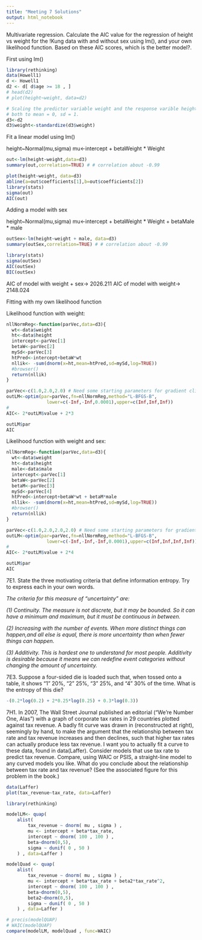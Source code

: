 ```yaml
---
title: "Meeting 7 Solutions"
output: html_notebook
---
```


Multivariate regression.  Calculate the AIC value for the regression of height 
vs weight for the !Kung data  with and without sex using  lm(), and your own 
likelihood function.  Based on these AIC scores, which is the better model?. 


First using lm()


```r
library(rethinking)
data(Howell1)
d <- Howell1
d2 <- d[ d$age >= 18 , ]
# head(d2)
# plot(height~weight, data=d2)

# Scaling the predictor variable weight and the response varible height
# both to mean = 0, sd = 1.
d3<-d2
d3$weight<-standardize(d3$weight)

```

Fit a linear model using lm()

height~Normal(mu,sigma)
mu<-intercept + betaWeight * Weight


```r
out<-lm(height~weight,data=d3)
summary(out,correlation=TRUE) # # correlation about -0.99

plot(height~weight, data=d3)
abline(a=out$coefficients[1],b=out$coefficients[2])
library(stats)
sigma(out)
AIC(out)
```

Adding a model with sex

height~Normal(mu,sigma)
mu<-intercept + betaWeight * Weight + betaMale * male

```r
outSex<-lm(height~weight + male, data=d3)
summary(outSex,correlation=TRUE) # # correlation about -0.99

library(stats)
sigma(outSex)
AIC(outSex)
BIC(outSex)
```

AIC of model with weight + sex-> 2026.211 
AIC of model with weight-> 2148.024




Fitting with my own likelihood function

Likelihood function with weight:

```r
nllNormReg<-function(parVec,data=d3){
  wt<-data$weight
  ht<-data$height
  intercept<-parVec[1]
  betaW<-parVec[2]
  mySd<-parVec[3]
  htPred<-intercept+betaW*wt
  nllik<- -sum(dnorm(x=ht,mean=htPred,sd=mySd,log=TRUE))
  #browser()
  return(nllik)
}
```


```r
parVec<-c(1.0,2.0,2.0) # Need some starting parameters for gradient climbing/descending methods
outLM<-optim(par=parVec,fn=nllNormReg,method="L-BFGS-B",
               lower=c(-Inf,-Inf,0.0001),upper=c(Inf,Inf,Inf))
# 
AIC<- 2*outLM$value + 2*3

outLM$par
AIC

```





Likelihood function with weight and sex:

```r
nllNormReg<-function(parVec,data=d3){
  wt<-data$weight
  ht<-data$height
  male<-data$male
  intercept<-parVec[1]
  betaW<-parVec[2]
  betaM<-parVec[3]
  mySd<-parVec[4]
  htPred<-intercept+betaW*wt + betaM*male
  nllik<- -sum(dnorm(x=ht,mean=htPred,sd=mySd,log=TRUE))
  #browser()
  return(nllik)
}
```


```r
parVec<-c(1.0,2.0,2.0,2.0) # Need some starting parameters for gradient climbing/descending methods
outLM<-optim(par=parVec,fn=nllNormReg,method="L-BFGS-B",
               lower=c(-Inf,-Inf,-Inf,0.0001),upper=c(Inf,Inf,Inf,Inf))
# 
AIC<- 2*outLM$value + 2*4

outLM$par
AIC

```



 7E1.  State the three motivating criteria that define information entropy. Try to express each in your own words.
 
 _The criteria for this measure of “uncertainty” are:_
 
_(1) Continuity. The measure is not discrete, but it may be bounded. So it can have a minimum and maximum, but it must be continuous in between._

_(2) Increasing with the number of events. When more distinct things can happen,and all else is equal, there is more uncertainty than when fewer things can happen._

_(3) Additivity. This is hardest one to understand for most people. Additivity is desirable because it means we can redefine event categories without changing the amount of uncertainty._
 
 
7E3.  Suppose a four-sided die is loaded such that, when tossed onto a table, it shows “1” 20%, “2” 25%, “3” 25%, and “4” 30% of the time. What is the entropy of this die?

```r
-(0.2*log(0.2) + 2*0.25*log(0.25) + 0.3*log(0.3))
```


7H1.  In 2007, The Wall Street Journal published an editorial (“We’re Number One, Alas”) with a graph of corporate tax rates in 29 countries plotted against tax revenue. A badly fit curve was drawn in (reconstructed at right), seemingly by hand, to make the argument that the relationship between tax rate and tax revenue increases and then declines, such that higher tax rates can actually produce less tax revenue. I want you to actually fit a curve to these data, found in data(Laffer). Consider models that use tax rate to predict tax revenue. Compare, using WAIC or PSIS, a straight-line model to any curved models you like. What do you conclude about the relationship between tax rate and tax revenue? (See the associated figure for this problem  in the book.)

```r
data(Laffer)
plot(tax_revenue~tax_rate, data=Laffer)
```

```r
library(rethinking)

modelLM<- quap(
    alist(
        tax_revenue ~ dnorm( mu , sigma ) ,
        mu <- intercept + beta*tax_rate,
        intercept ~ dnorm( 100 , 100 ) ,
        beta~dnorm(0,5),
        sigma ~ dunif( 0 , 50 )
    ) , data=Laffer )

modelQuad <- quap(
    alist(
        tax_revenue ~ dnorm( mu , sigma ) ,
        mu <- intercept + beta*tax_rate + beta2*tax_rate^2,
        intercept ~ dnorm( 100 , 100 ) ,
        beta~dnorm(0,5),
        beta2~dnorm(0,5),
        sigma ~ dunif( 0 , 50 )
    ) , data=Laffer )

# precis(modelQUAP)
# WAIC(modelQUAP)
compare(modelLM, modelQuad , func=WAIC) 

```

